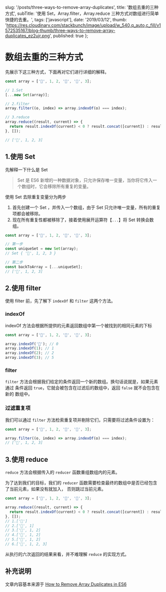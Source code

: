 
  slug: '/posts/three-ways-to-remove-array-duplicates',
  title: '数组去重的三种方式',
  subTitle: '使用 Set，Array.filter，Array.reduce 三种方式对数组进行简单快捷的去重。',
  tags: ['javascript'],
  date: '2019/03/12',
  thumb:
    'https://res.cloudinary.com/stackbunch/image/upload/w_540,q_auto,c_fill/v1572535167/blog-thumb/three-ways-to-remove-array-duplicates_ez2ujr.png',
  published: true
};


# 数组去重的三种方式

先展示下这三种方式，下面再对它们进行详细的解释。

```js
const array = ['🍧', 1, 2, '🍧', '🍧', 3];

// 1.Set
[...new Set(array)];

// 2.filter
array.filter((o, index) => array.indexOf(o) === index);

// 3.reduce
array.reduce((result, current) => {
  return result.indexOf(current) < 0 ? result.concat([current]) : result;
}, []);

// ['🍧', 1, 2, 3]
```

## 1.使用 Set

先解释一下什么是 Set

> Set 是 ES6 新增的一种数据对象，只允许保存唯一变量，当你将它传入一个数组时，它会移除所有重复的变量。

使用 Set 去除重复变量分为两步

1. 首先创建一个 Set ，并传入一个数组，由于 Set 只允许唯一变量，所有的重复项都会被移除。
2. 现在所有重复性都被移除了，接着使用展开运算符【`...`】将 Set 转换会数组。

```js
const array = ['🍧', 1, 2, '🍧', '🍧', 3];

// 第一步
const uniqueSet = new Set(array);
// Set { '🍧', 1, 2, 3 }

// 第二步
const backToArray = [...uniqueSet];
// ['🍧', 1, 2, 3]
```

## 2.使用 filter

使用 filter 前，先了解下 `indexOf` 和 `filter` 这两个方法。

### indexOf

indexOf 方法会根据所提供的元素返回数组中第一个被找到的相同元素的下标

```js
const array = ['🍧', 1, 2, '🍧', '🍧', 3];

array.indexOf('🍧'); // 0
array.indexOf(1); // 1
array.indexOf(2); // 2
array.indexOf(3); // 5
```

### filter

`filter` 方法会根据我们给定的条件返回一个新的数组。换句话说就是，如果元素通过
条件返回 `true`，它就会被包含在过滤后的数组中，返回 `false` 就不会包含在新的
数组中。

### 过滤重复项

我们可以通过 `filter` 方法检索重复项并剔除它们，只需要将过滤条件设置为：

```js
const array = ['🍧', 1, 2, '🍧', '🍧', 3];

array.filter((o, index) => array.indexOf(o) === index);
// ['🍧', 1, 2, 3]
```

## 3.使用 reduce

`reduce` 方法会根据传入的 `reducer` 函数重组数组内的元素。

为了达到我们的目标，我们的 `reducer` 函数需要检查最终的数组中是否已经包含了当前元素，如果没有就加入，
否则跳过当前元素。

```js
const array = ['🍧', 1, 2, '🍧', '🍧', 3];

array.reduce((result, current) => {
  return result.indexOf(current) < 0 ? result.concat([current]) : result;
}, []);
// 1.['🍧']
// 2.['🍧', 1]
// 3.['🍧', 1, 2]
// 4.['🍧', 1, 2]
// 5.['🍧', 1, 2]
// 6.['🍧', 1, 2, 3]
```

从执行的六次返回的结果来看，并不难理解 `reduce` 的实现方式。

## 补充说明

文章内容基本来源于 [How to Remove Array Duplicates in ES6](https://medium.com/dailyjs/how-to-remove-array-duplicates-in-es6-5daa8789641c)
